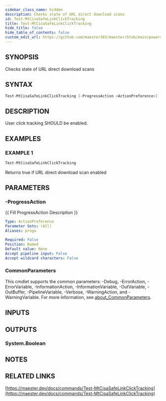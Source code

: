 ```yaml
---
sidebar_class_name: hidden
description: Checks state of URL direct download scans
id: Test-MtCisaSafeLinkClickTracking
title: Test-MtCisaSafeLinkClickTracking
hide_title: false
hide_table_of_contents: false
custom_edit_url: https://github.com/maester365/maester/blob/main/powershell/public/Test-MtCisaSafeLinkClickTracking.ps1
---
```


## SYNOPSIS

Checks state of URL direct download scans

## SYNTAX

```powershell
Test-MtCisaSafeLinkClickTracking [-ProgressAction <ActionPreference>] [<CommonParameters>]
```

## DESCRIPTION

User click tracking SHOULD be enabled.

## EXAMPLES

### EXAMPLE 1

```powershell
Test-MtCisaSafeLinkClickTracking
```

Returns true if URL direct download scan enabled

## PARAMETERS

### -ProgressAction

\{\{ Fill ProgressAction Description \}\}

```yaml
Type: ActionPreference
Parameter Sets: (All)
Aliases: proga

Required: False
Position: Named
Default value: None
Accept pipeline input: False
Accept wildcard characters: False
```

### CommonParameters

This cmdlet supports the common parameters: -Debug, -ErrorAction, -ErrorVariable, -InformationAction, -InformationVariable, -OutVariable, -OutBuffer, -PipelineVariable, -Verbose, -WarningAction, and -WarningVariable. For more information, see [about_CommonParameters](http://go.microsoft.com/fwlink/?LinkID=113216).

## INPUTS

## OUTPUTS

### System.Boolean

## NOTES

## RELATED LINKS

[https://maester.dev/docs/commands/Test-MtCisaSafeLinkClickTracking](https://maester.dev/docs/commands/Test-MtCisaSafeLinkClickTracking)
